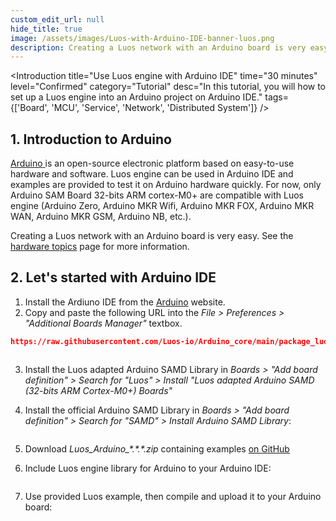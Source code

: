 ```yaml
---
custom_edit_url: null
hide_title: true
image: /assets/images/Luos-with-Arduino-IDE-banner-luos.png
description: Creating a Luos network with an Arduino board is very easy.
---
```




<Introduction
  title="Use Luos engine with Arduino IDE"
  time="30 minutes"
  level="Confirmed"
  category="Tutorial"
  desc="In this tutorial, you will how to set up a Luos engine into an Arduino project on Arduino IDE."
  tags={['Board', 'MCU', 'Service', 'Network', 'Distributed System']}
/>

## 1. Introduction to Arduino

<p>
  <a href="https://www.arduino.cc/" target="_blank">
    Arduino<IconExternalLink width="10"></IconExternalLink>
  </a>
  is an open-source electronic platform based on easy-to-use hardware and software. Luos engine can
  be used in Arduino IDE and examples are provided to test it on Arduino hardware quickly. For now,
  only Arduino SAM Board 32-bits ARM cortex-M0+ are compatible with Luos engine (Arduino Zero,
  Arduino MKR Wifi, Arduino MKR FOX, Arduino MKR WAN, Arduino MKR GSM, Arduino NB, etc.).
</p>

Creating a Luos network with an Arduino board is very easy. See the [hardware topics](/docs/hardware-consideration) page for more information.

## 2. Let's started with Arduino IDE

1.  Install the Ardiuno IDE from the <a href="https://www.arduino.cc/" target="_blank">Arduino<IconExternalLink width="10"></IconExternalLink></a> website.
2.  Copy and paste the following URL into the _File > Preferences > "Additional Boards Manager"_ textbox.

```json
https://raw.githubusercontent.com/Luos-io/Arduino_core/main/package_luos_index.json
```

<div align="center">
  <Image sources={{ light: '/assets/images/arduino_board_luos_preferences.png' }} />
</div>

3.  Install the Luos adapted Arduino SAMD Library in _Boards > "Add board definition" > Search for "Luos" > Install "Luos adapted Arduino SAMD (32-bits ARM Cortex-M0+) Boards"_

4.  Install the official Arduino SAMD Library in _Boards > "Add board definition" > Search for "SAMD" > Install Arduino SAMD Library_:

<div align="center">
  <Image sources={{ light: '/assets/images/arduino_Luos_board.png' }} />
</div>

5.  Download _Luos_Arduino\_\*.\*.\*.zip_ containing examples <a href="https://github.com/Luos-io/luos_engine/releases" target="_blank">on GitHub<IconExternalLink width="10"></IconExternalLink></a>

6.  Include Luos engine library for Arduino to your Arduino IDE:

<div align="center">
  <Image sources={{ light: '/assets/images/arduino_include_library.png' }} />
</div>

7.  Use provided Luos example, then compile and upload it to your Arduino board:

<div align="center">
  <Image sources={{ light: '/assets/images/arduino_Luos_example.png' }} />
</div>

<Author name="nicoR" />
